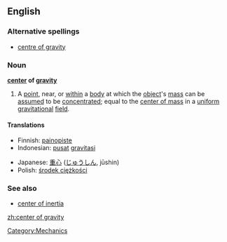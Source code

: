 {{wikipedia}}
==English==

===Alternative spellings===
*[[centre of gravity]]

===Noun===
'''[[center]] of [[gravity]]'''

# A [[point]], near, or [[within]] a [[body]] at which the [[object]]'s [[mass]] can be [[assumed]] to be [[concentrated]]; equal to the [[center of mass]] in a [[uniform]] [[gravitational]] [[field]].

====Translations====
{{trans-top|a point, near, or within a body at which the object's mass can be assumed to be concentrated}}
*Finnish: [[painopiste]]
*Indonesian: [[pusat]] [[gravitasi]]
{{trans-mid}}
*Japanese: [[重心]] ([[じゅうしん]], jūshin)
*Polish: [[środek ciężkości]]
{{trans-bottom}}

===See also===
*[[center of inertia]]

[[Category:Mechanics]]

[[zh:center of gravity]]